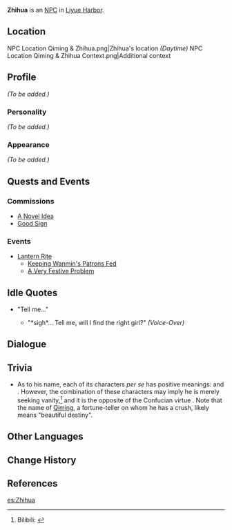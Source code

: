{{Meta
<!-- REMOVE THIS TEMPLATE AFTER ADDING MISSING INFO -->
|missing_NPC_profile  = yes
}}
{{Character Infobox
|image            = NPC Zhihua.png
|region           = Liyue
|type             = NPC
|voiceEN          = [https://www.behindthevoiceactors.com/Alejandro-Saab Alejandro Saab]<ref>Twitter: [https://twitter.com/cyyuvtuber/status/1474435861903286278 EN VA Self Announcement]</ref>
}}
'''Zhihua''' {{Lang|zh=志华|zh_rm=Zhìhuá}} is an [[NPC]] in [[Liyue Harbor]].

==Location==
<gallery hideaddbutton="true" captionalign="center">
NPC Location Qiming & Zhihua.png|Zhihua's location ''(Daytime)''
NPC Location Qiming & Zhihua Context.png|Additional context
</gallery>

==Profile==
<!-- detailed story/lore information goes here -->
''(To be added.)''

===Personality===
''(To be added.)''

===Appearance===
''(To be added.)''

==Quests and Events==
===Commissions===
* [[A Novel Idea]]
* [[Good Sign]]
===Events===
* [[Lantern Rite]]
** [[Keeping Wanmin's Patrons Fed]]
** [[A Very Festive Problem]]

==Idle Quotes==
*"Tell me..."
**{{A|VO Zhihua 01.ogg}} "*sigh*... Tell me, will I find the right girl?" ''(Voice-Over)''

==Dialogue==
{{Transclude|Qiming|Daytime}}

==Trivia==
*As to his name, each of its characters ''per se'' has positive meanings: {{Lang|"will, determination, and ambition"|zh=志|zh_rm=zhì}} and {{Lang|"splendor, brilliance, fame, and beauty"|zh=华|zh_rm=huá}}. However, the combination of these characters may imply he is merely seeking vanity,<ref>Bilibili: [https://www.bilibili.com/read/cv8715157/ {{Lang|zh=【原神】璃月里的名字考据|mini=1}}]</ref> and it is the opposite of the Confucian virtue {{Lang|''zhixue''|zh={{wt|志學|志学}}|zh_rm=zhìxué|zh_tl=to devote oneself to the pursuit of learning}}. Note that the name of [[Qiming]], a fortune-teller on whom he has a crush, likely means "beautiful destiny".

==Other Languages==
{{Other Languages|default_hidden = 1
|en      = Zhihua
|zhs     = 志华
|zhs_rm  = Zhìhuá
|zht     = 志華
|zht_rm  = Zhìhuá
|ja      = 志華
|ja_rm   = Shika{{Assumed}}
|ko      = {{tt|지화|志華}}
|ko_rm   = Jihwa
|es      = Zhihua
|fr      = Zhihua
|ru      = Чжи Хуа
|th      = Zhihua
|vi      = Zhihua
|de      = Zhihua
|id      = Zhihua
|pt      = Zhihua
}}

==Change History==
{{Change History|1.0}}

==References==
{{Reflist}}

[[es:Zhihua]]